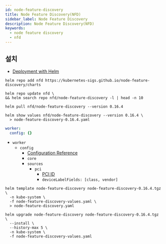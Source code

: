 ```yaml
---
id: node-feature-discovery
title: Node Feature Discovery(NFD)
sidebar_label: Node Feature Discovery
description: Node Feature Discovery(NFD)
keywords:
  - node feature discovery
  - nfd
---
```


## 설치

- [Deployment with Helm](https://kubernetes-sigs.github.io/node-feature-discovery/v0.16/deployment/helm.html)

```shell
helm repo add nfd https://kubernetes-sigs.github.io/node-feature-discovery/charts
```

```shell
helm repo update nfd \
&& helm search repo nfd/node-feature-discovery -l | head -n 10
```

```shell
helm pull nfd/node-feature-discovery --version 0.16.4
```

```shell
helm show values nfd/node-feature-discovery --version 0.16.4 \
  > node-feature-discovery-0.16.4.yaml
```

```yaml title="node-feature-discovery-values.yaml"
worker:
  config: {}
```

- `worker`
  - `config`
    - [Configuration Reference](https://kubernetes-sigs.github.io/node-feature-discovery/v0.16/reference/worker-configuration-reference.html)
    - `core`
    - `sources`
      - `pci`
        - [PCI ID](https://pci-ids.ucw.cz/)
        - `deviceLabelFields: [class, vendor]`

```shell
helm template node-feature-discovery node-feature-discovery-0.16.4.tgz \
  -n kube-system \
  -f node-feature-discovery-values.yaml \
  > node-feature-discovery.yaml
```

```shell
helm upgrade node-feature-discovery node-feature-discovery-0.16.4.tgz \
  --install \
  --history-max 5 \
  -n kube-system \
  -f node-feature-discovery-values.yaml
```
